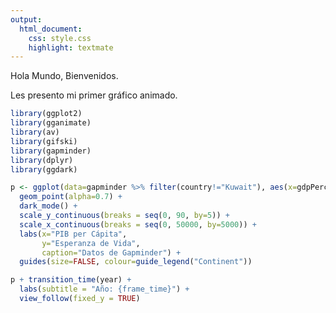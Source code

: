 ```yaml
---
output: 
  html_document:
    css: style.css
    highlight: textmate
---
```


Hola Mundo, Bienvenidos. 

Les presento mi primer gráfico animado. 
```r
library(ggplot2)
library(gganimate)
library(av)
library(gifski)
library(gapminder)
library(dplyr)
library(ggdark)

p <- ggplot(data=gapminder %>% filter(country!="Kuwait"), aes(x=gdpPercap, y=lifeExp, colour=continent, size=pop)) +
  geom_point(alpha=0.7) + 
  dark_mode() +
  scale_y_continuous(breaks = seq(0, 90, by=5)) +
  scale_x_continuous(breaks = seq(0, 50000, by=5000)) +
  labs(x="PIB per Cápita", 
       y="Esperanza de Vida",
       caption="Datos de Gapminder") +
  guides(size=FALSE, colour=guide_legend("Continent"))

p + transition_time(year) + 
  labs(subtitle = "Año: {frame_time}") + 
  view_follow(fixed_y = TRUE)
```

